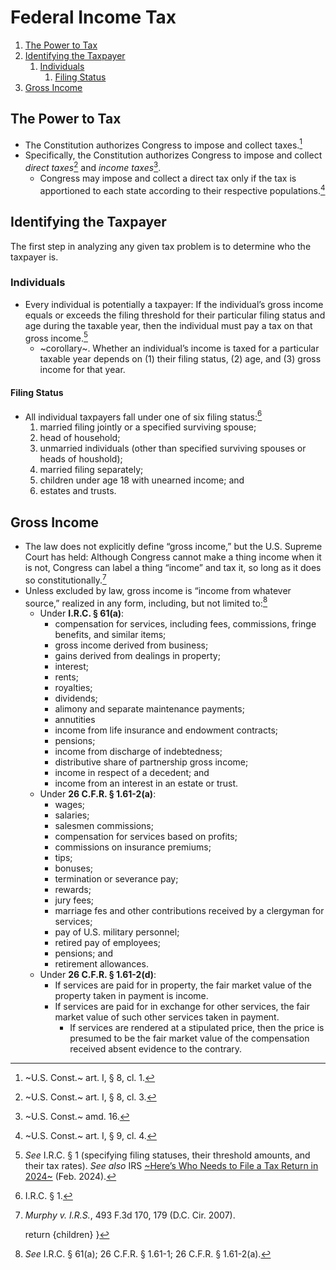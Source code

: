 
# Federal Income Tax

<TOC>

1. [The Power to Tax](#the-power-to-tax)
2. [Identifying the Taxpayer](#identifying-the-taxpayer)
	1. [Individuals](#individuals)
		1. [Filing Status](#filing-status)
3. [Gross Income](#gross-income)

</TOC>


## The Power to Tax
- The Constitution authorizes Congress to impose and collect taxes.[^art1_sec8_cl1]
- Specifically, the Constitution authorizes Congress to impose and collect _direct taxes_[^art1_sec8_cl3] and _income taxes_[^16th_amd].
	- Congress may impose and collect a direct tax only if the tax is apportioned to each state according to their respective populations.[^art1_sec9_cl4]

[^art1_sec8_cl1]: ~U.S. Const.~ art. I, § 8, cl. 1.
[^art1_sec8_cl3]: ~U.S. Const.~ art. I, § 8, cl. 3.
[^art1_sec9_cl4]: ~U.S. Const.~ art. I, § 9, cl. 4.
[^16th_amd]: ~U.S. Const.~ amd. 16.

## Identifying the Taxpayer

<aside>
The first step in analyzing any given tax problem is to determine who the taxpayer is.
</aside>

### Individuals
- Every individual is potentially a taxpayer: If the individual’s gross income equals or exceeds the filing threshold for their particular filing status and age during the taxable year, then the individual must pay a tax on that gross income.[^pub501]
	- ~corollary~. Whether an individual’s income is taxed for a particular taxable year depends on (1) their filing status, (2) age, and (3) gross income for that year.

[^pub501]: _See_ I.R.C. § 1 (specifying filing statuses, their threshold amounts, and their tax rates). _See also_ IRS [~Here’s Who Needs to File a Tax Return in 2024~](https://www.irs.gov/newsroom/heres-who-needs-to-file-a-tax-return-in-2024) (Feb. 2024).

#### Filing Status
- All individual taxpayers fall under one of six filing status:[^irc1]
	1. married filing jointly or a specified surviving spouse;
	2. head of household; 
	3. unmarried individuals (other than specified surviving spouses or heads of houshold);
	4. married filing separately;
	5. children under age 18 with unearned income; and
	6. estates and trusts.

[^irc1]: I.R.C. § 1.

## Gross Income
- The law does not explicitly define “gross income,” but the U.S. Supreme Court has held: Although Congress cannot make a thing income when it is not, Congress can label a thing “income” and tax it, so long as it does so constitutionally.[^murphy_case]
- Unless excluded by law, gross income is “income from whatever source,” realized in any form, including, but not limited to:[^irc61(a)]
	- Under __I.R.C. § 61(a)__:
		- compensation for services, including fees, commissions, fringe benefits, and similar items;
		- gross income derived from business;
		- gains derived from dealings in property;
		- interest;
		- rents;
		- royalties;
		- dividends;
		- alimony and separate maintenance payments;
		- annutities
		- income from life insurance and endowment contracts;
		- pensions;
		- income from discharge of indebtedness;
		- distributive share of partnership gross income;
		- income in respect of a decedent; and
		- income from an interest in an estate or trust.
	- Under __26 C.F.R. § 1.61-2(a)__:
		- wages;
		- salaries;
		- salesmen commissions;
		- compensation for services based on profits;
		- commissions on insurance premiums;
		- tips;
		- bonuses;
		- termination or severance pay;
		- rewards;
		- jury fees;
		- marriage fes and other contributions received by a clergyman for services;
		- pay of U.S. military personnel;
		- retired pay of employees;
		- pensions; and
		- retirement allowances.
	- Under __26 C.F.R. § 1.61-2(d)__:
		- If services are paid for in property, the fair market value of the property taken in payment is income.
		- If services are paid for in exchange for other services, the fair market value of such other services taken in payment.
			- If services are rendered at a stipulated price, then the price is presumed to be the fair market value of the compensation received absent evidence to the contrary.

	 
[^irc61(a)]: _See_ I.R.C. § 61(a); 26 C.F.R. § 1.61-1; 26 C.F.R. § 1.61-2(a).
[^murphy_case]: _Murphy v. I.R.S._, 493 F.3d 170, 179 (D.C. Cir. 2007).


	return <MdxLayout>{children}</MdxLayout>
}
